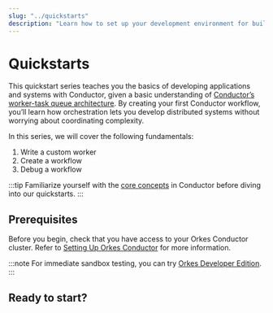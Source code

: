 ```yaml
---
slug: "../quickstarts"
description: "Learn how to set up your development environment for building applications with Orkes Conductor."
---
```



# Quickstarts


This quickstart series teaches you the basics of developing applications and systems with Conductor, given a basic understanding of [Conductor’s worker-task queue architecture](/core-concepts#conductor-architecture). By creating your first Conductor workflow, you’ll learn how orchestration lets you develop distributed systems without worrying about coordinating complexity.

In this series, we will cover the following fundamentals:
1. Write a custom worker
2. Create a workflow
3. Debug a workflow

:::tip
Familiarize yourself with the [core concepts](/core-concepts) in Conductor before diving into our quickstarts.
:::

## Prerequisites

Before you begin, check that you have access to your Orkes Conductor cluster.  Refer to [Setting Up Orkes Conductor](get-orkes-conductor) for more information.

:::note
For immediate sandbox testing, you can try [Orkes Developer Edition](https://developer.orkescloud.com/?utm_campaign=quickstarts&utm_source=orkes-doc&utm_medium=web).
:::

## Ready to start?

<DocCardList items={useCurrentSidebarCategory().items} />